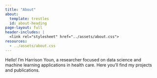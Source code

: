 ```yaml
---
title: "About"
about:
  template: trestles
  id: about-heading
page-layout: full
header-includes: |
  <link rel="stylesheet" href="../assets/about.css">
resources:
  - ../assets/about.css
---
```


::: {#about-heading}

Hello! I'm Harrison Youn, a researcher focused on data science and machine learning applications in health care. Here you'll find my projects and publications.

:::
